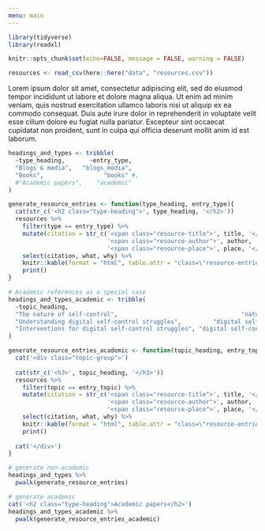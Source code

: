 ```yaml
---
menu: main
---
```


```r
library(tidyverse)
library(readxl)

knitr::opts_chunk$set(echo=FALSE, message = FALSE, warning = FALSE)

resources <- read_csv(here::here("data", "resources.csv"))
```

Lorem ipsum dolor sit amet, consectetur adipiscing elit, sed do eiusmod tempor incididunt ut labore et dolore magna aliqua. Ut enim ad minim veniam, quis nostrud exercitation ullamco laboris nisi ut aliquip ex ea commodo consequat. Duis aute irure dolor in reprehenderit in voluptate velit esse cillum dolore eu fugiat nulla pariatur. Excepteur sint occaecat cupidatat non proident, sunt in culpa qui officia deserunt mollit anim id est laborum.

<div class="resources">

```r
headings_and_types <- tribble(
  ~type_heading,       ~entry_type,
  "Blogs & media",   "blogs_media",
  "Books",                 "books" #,
  #"Academic papers",    "academic"
)

generate_resource_entries <- function(type_heading, entry_type){
  cat(str_c('<h2 class="type-heading">', type_heading, '</h2>'))
  resources %>% 
    filter(type == entry_type) %>% 
    mutate(citation = str_c('<span class="resource-title">', title, '</span><br>', 
                            '<span class="resource-author">', author, '</span>, ', 
                            '<span class="resource-place">', place, '</span>')) %>% 
    select(citation, what, why) %>% 
    knitr::kable(format = "html", table.attr = "class=\"resource-entries\"", escape = FALSE) %>% 
    print()
}

# Academic references as a special case
headings_and_types_academic <- tribble(
  ~topic_heading,                                                             ~entry_topic,
  "The nature of self-control",                                   "nature of self-control",
  "Understanding digital self-control struggles",         "digital self-control struggles",
  "Interventions for digital self-control struggles", "digital self-control interventions"
)

generate_resource_entries_academic <- function(topic_heading, entry_topic){
  cat('<div class="topic-group">')
  
  cat(str_c('<h3>', topic_heading, '</h3>'))
  resources %>% 
    filter(topic == entry_topic) %>% 
    mutate(citation = str_c('<span class="resource-title">', title, '</span><br>', 
                            '<span class="resource-author">', author, '</span>, ', 
                            '<span class="resource-place">', place, '</span>')) %>% 
    select(citation, what, why) %>% 
    knitr::kable(format = "html", table.attr = "class=\"resource-entries\"", escape = FALSE) %>% 
    print()
  
  cat('</div>')
}

# generate non-academic
headings_and_types %>% 
  pwalk(generate_resource_entries)

# generate academic
cat('<h2 class="type-heading">Academic papers</h2>')
headings_and_types_academic %>% 
  pwalk(generate_resource_entries_academic)

```

</div>